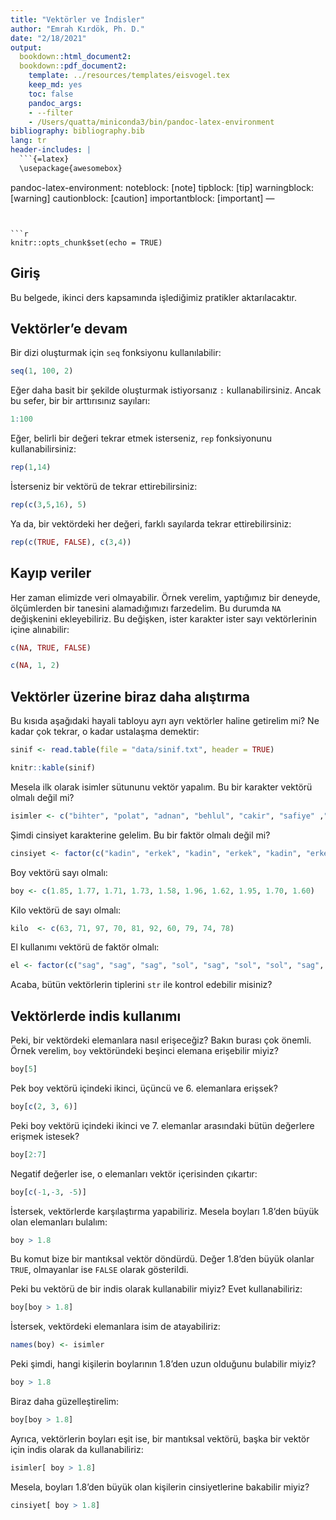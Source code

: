 ```yaml
---
title: "Vektörler ve İndisler"
author: "Emrah Kırdök, Ph. D."
date: "2/18/2021"
output:
  bookdown::html_document2:
  bookdown::pdf_document2:
    template: ../resources/templates/eisvogel.tex
    keep_md: yes
    toc: false
    pandoc_args:
    - --filter
    - /Users/quatta/miniconda3/bin/pandoc-latex-environment
bibliography: bibliography.bib
lang: tr
header-includes: |
  ```{=latex}
  \usepackage{awesomebox}
  ```
pandoc-latex-environment:
  noteblock: [note]
  tipblock: [tip]
  warningblock: [warning]
  cautionblock: [caution]
  importantblock: [important]
---
```


```r
knitr::opts_chunk$set(echo = TRUE)
```

## Giriş

Bu belgede, ikinci ders kapsamında işlediğimiz pratikler aktarılacaktır. 

## Vektörler'e devam

Bir dizi oluşturmak için `seq` fonksiyonu kullanılabilir:

```r
seq(1, 100, 2)
```

Eğer daha basit bir şekilde oluşturmak istiyorsanız `:` kullanabilirsiniz. Ancak bu sefer, bir bir arttırısınız sayıları:

```r
1:100
```


Eğer, belirli bir değeri tekrar etmek isterseniz, `rep` fonksiyonunu kullanabilirsiniz:


```r
rep(1,14)
```

İsterseniz bir vektörü de tekrar ettirebilirsiniz:


```r
rep(c(3,5,16), 5)
```

Ya da, bir vektördeki her değeri, farklı sayılarda tekrar ettirebilirsiniz:

```r
rep(c(TRUE, FALSE), c(3,4))
```


## Kayıp veriler

Her zaman elimizde veri olmayabilir. Örnek verelim, yaptığımız bir deneyde, ölçümlerden bir tanesini alamadığımızı farzedelim. Bu durumda `NA` değişkenini ekleyebiliriz. Bu değişken, ister karakter ister sayı vektörlerinin içine alınabilir:


```r
c(NA, TRUE, FALSE)
```


```r
c(NA, 1, 2)
```

## Vektörler üzerine biraz daha alıştırma

Bu kısıda aşağıdaki hayali tabloyu ayrı ayrı vektörler haline getirelim mi? Ne kadar çok tekrar, o kadar ustalaşma demektir:

```r
sinif <- read.table(file = "data/sinif.txt", header = TRUE)

knitr::kable(sinif)
```

Mesela ilk olarak isimler sütununu vektör yapalım. Bu bir karakter vektörü olmalı değil mi?

```r
isimler <- c("bihter", "polat", "adnan", "behlul", "cakir", "safiye" ,"han", "firdevs", "kuzey", "guney")
```

Şimdi cinsiyet karakterine gelelim. Bu bir faktör olmalı değil mi?

```r
cinsiyet <- factor(c("kadin", "erkek", "kadin", "erkek", "kadin", "erkek", "kadin", "erkek", "kadin", "erkek", "erkek"))
```

Boy vektörü sayı olmalı:

```r
boy <- c(1.85, 1.77, 1.71, 1.73, 1.58, 1.96, 1.62, 1.95, 1.70, 1.60)
```

Kilo vektörü de sayı olmalı:

```r
kilo  <- c(63, 71, 97, 70, 81, 92, 60, 79, 74, 78)
```

El kullanımı vektörü de faktör olmalı:

```r
el <- factor(c("sag", "sag", "sag", "sol", "sag", "sol", "sol", "sag", "sag", "sag"))
```

Acaba, bütün vektörlerin tiplerini `str` ile kontrol edebilir misiniz?

## Vektörlerde indis kullanımı

Peki, bir vektördeki elemanlara nasıl erişeceğiz? Bakın burası çok önemli. Örnek verelim, `boy` vektöründeki beşinci elemana erişebilir miyiz?

```r
boy[5]
```

Pek boy vektörü içindeki ikinci, üçüncü ve 6. elemanlara erişsek?

```r
boy[c(2, 3, 6)]
```

Peki boy vektörü içindeki ikinci ve 7. elemanlar arasındaki bütün değerlere erişmek istesek?

```r
boy[2:7]
```


Negatif değerler ise, o elemanları vektör içerisinden çıkartır:


```r
boy[c(-1,-3, -5)]
```

İstersek, vektörlerde karşılaştırma yapabiliriz. Mesela boyları 1.8'den büyük olan elemanları bulalım:

```r
boy > 1.8
```

Bu komut bize bir mantıksal vektör döndürdü. Değer 1.8'den büyük olanlar `TRUE`, olmayanlar ise `FALSE` olarak gösterildi.

Peki bu vektörü de bir indis olarak kullanabilir miyiz? Evet kullanabiliriz:


```r
boy[boy > 1.8]
```


İstersek, vektördeki elemanlara isim de atayabiliriz:


```r
names(boy) <- isimler
```

Peki şimdi, hangi kişilerin boylarının 1.8'den uzun olduğunu bulabilir miyiz?

```r
boy > 1.8
```

Biraz daha güzelleştirelim:

```r
boy[boy > 1.8]
```

Ayrıca, vektörlerin boyları eşit ise, bir mantıksal vektörü, başka bir vektör için indis olarak da kullanabiliriz:

```r
isimler[ boy > 1.8]
```

Mesela, boyları 1.8'den büyük olan kişilerin cinsiyetlerine bakabilir miyiz?

```r
cinsiyet[ boy > 1.8]
```




